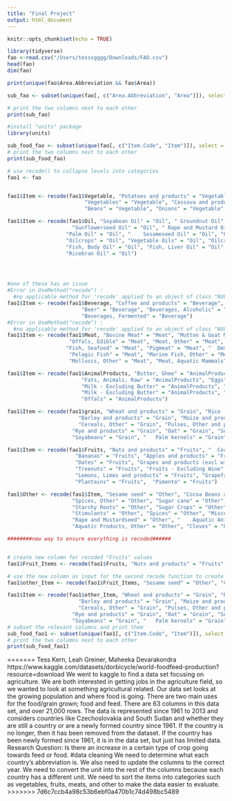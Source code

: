 ```yaml
---
title: "Final Project"
output: html_document
---
```


```r
knitr::opts_chunk$set(echo = TRUE)
```

```r
library(tidyverse)
fao <-read.csv("/Users/tesssgggg/Downloads/FAO.csv")
head(fao)
dim(fao) 
```

```r
print(unique(fao$Area.Abbreviation && fao$Area))

sub_fao <- subset(unique(fao[, c("Area.Abbreviation", "Area")]), select = c("Area.Abbreviation", "Area"))

# print the two columns next to each other
print(sub_fao)
```

```r
#install "units" package
library(units)

```

```r
sub_food_fao <- subset(unique(fao[, c("Item.Code", "Item")]), select = c("Item.Code", "Item"))
# print the two columns next to each other
print(sub_food_fao)

# use recode() to collapse levels into categories
fao1 <- fao


fao1$Item <- recode(fao1$Vegetable, "Potatoes and products" = "Vegetable", "Vegetables, Other" = "Vegetable", 
                         "Vegetables" = "Vegetable", "Cassava and products" = "Vegetable", "Sweet potatoes" = "Vegetable", 
                         "Beans" = "Vegetable", "Onions" = "Vegetable", "Yams" = "Vegetable")

fao1$Item <- recode(fao1$Oil, "Soyabean Oil" = "Oil", "	Groundnut Oil" = "Oil", 
                     "Sunflowerseed Oil" = "Oil", "	Rape and Mustard Oil" = "Oil", "Cottonseed Oil" = "Oil", 
                   "Palm Oil" = "Oil", "	Sesameseed Oil" = "Oil", "Olive Oil" = "Oil", "Oilcrops Oil, Other" = "Oil", 
                   "Oilcrops" = "Oil", "Vegetable Oils" = "Oil", "Oilcrops, Other" = "Oil", "Maize Germ Oil" = "Oil",
                   "Fish, Body Oil" = "Oil", "Fish, Liver Oil" = "Oil", "Coconut Oil" = "Oil", "Palmkernel Oil" = "Oil", 
                   "Ricebran Oil" = "Oil")




#one of these has an issue
#Error in UseMethod("recode") : 
  #no applicable method for 'recode' applied to an object of class "NULL"
fao1$Item <- recode(fao1$Beverage, "Coffee and products" = "Beverage", "Tea (including mate)" = "Beverage", "Wine" = "Beverage", 
                        "Beer" = "Beverage", "Beverages, Alcoholic" = "Beverage", "Alcoholic Beverages" = "Beverage",
                        "Beverages, Fermented" = "Beverage")
#Error in UseMethod("recode") : 
  #no applicable method for 'recode' applied to an object of class "NULL"
fao1$Item <- recode(fao1$Meat, "Bovine Meat" = "Meat", "Mutton & Goat Meat" = "Meat", "Poultry Meat" = "Meat", 
                    "Offals, Edible" = "Meat", "Meat, Other" = "Meat", "Freshwater Fish" = "Meat", "Meat" = "Meat", 
                   "Fish, Seafood" = "Meat", "Pigmeat" = "Meat", "	Demersal Fish" = "Meat",
                    "Pelagic Fish" = "Meat", "Marine Fish, Other" = "Meat", "Crustaceans" = "Meat", "Cephalopods" = "Meat", 
                    "Molluscs, Other" = "Meat", "Meat, Aquatic Mammals" = "Meat")

fao1$Item <- recode(fao1$AnimalProducts, "Butter, Ghee" = "AnimalProducts", "Cream" = "AnimalProducts", 
                        "Fats, Animals, Raw" = "AnimalProducts", "Eggs" = "AnimalProducts", 
                        "Milk - Excluding Butter" = "AnimalProducts", "Eggs" = "AnimalProducts", 
                        "Milk - Excluding Butter" = "AnimalProducts", "Animal fats" = "AnimalProducts", 
                        "Offals" = "AnimalProducts")

fao1$Item <- recode(fao1$grain, "Wheat and products" = "Grain", "Rice (Milled Equivalent)" = "Grain",
                       "Barley and products" = "Grain", "Maize and products" = "Grain", "	Millet and products" = "Grain", 
                       "Cereals, Other" = "Grain", "Pulses, Other and products" = "Grain", "Pulses" = "Grain", 
                     "Rye and products" = "Grain", "Oat" = "Grain", "Sorghum and products" = "Grain", "Peas" = "Grain", 
                     "Soyabeans" = "Grain", "	Palm kernels" = "Grain", "Sunflower seed" = "Grain", "Cottonseed" = "Grain")

fao1$Item <- recode(fao1$Fruits, "Nuts and products" = "Fruits", "	Coconuts - Incl Copra" = "Fruits", "Olives (including preserved)" = "Fruits", "	Tomatoes and products" = "Fruits", "Oranges, Mandarines" = "Fruits", "Citrus, Other	" = "Fruits", 
                      "Bananas" = "Fruits", "Apples and products" = "Fruits", "Pineapples and products" = "Fruits",
                      "Dates" = "Fruits", "Grapes and products (excl wine)" = "Fruits", "Fruits, Other" = "Fruits", 
                      "Treenuts" = "Fruits", "Fruits - Excluding Wine" = "Fruits", "Groundnuts (Shelled Eq)" = "Fruits", 
                      "Lemons, Limes and products" = "Fruits", "Grapefruit and products" = "Fruits", 
                      "Plantains" = "Fruits",  "Pimento" = "Fruits")

fao1$Other <- recode(fao1$Item, "Sesame seed" = "Other", "Cocoa Beans and products" = "Other", "Pepper" = "Other", 
                     "Spices, Other" = "Other", "Sugar cane" = "Other", "Sugar beet" = "Other","	Sugar (Raw Equivalent)" = "Other", "Sweeteners, Other" = "Other", "Honey" = "Other", "	Infant food" = "Other", "Cereals - Excluding Beer" = "Other", 
                     "Starchy Roots" = "Other", "Sugar Crops" = "Other", "Sugar & Sweeteners" = "Other", 
                     "Stimulants" = "Other", "Spices" = "Other", "Miscellaneous" = "Other", "Roots, Other" = "Other",
                     "Rape and Mustardseed" = "Other", "	Aquatic Animals, Others" = "Other", "Aquatic Plants" = "Other", 
                     "Aquatic Products, Other" = "Other", "Cloves" = "Other", "Sugar non-centrifugal" = "Other")

########new way to ensure everything is recoded######


# create new column for recoded "Fruits" values
fao1$Fruit_Items <- recode(fao1$Fruits, "Nuts and products" = "Fruits", "Coconuts - Incl Copra" = "Fruits", "Olives (including preserved)" = "Fruits", "Tomatoes and products" = "Fruits", "Oranges, Mandarines" = "Fruits", "Citrus, Other" = "Fruits", "Bananas" = "Fruits", "Apples and products" = "Fruits", "Pineapples and products" = "Fruits", "Dates" = "Fruits", "Grapes and products (excl wine)" = "Fruits", "Fruits, Other" = "Fruits", "Treenuts" = "Fruits", "Fruits - Excluding Wine" = "Fruits", "Groundnuts (Shelled Eq)" = "Fruits", "Lemons, Limes and products" = "Fruits", "Grapefruit and products" = "Fruits", "Plantains" = "Fruits", "Pimento" = "Fruits")

# use the new column as input for the second recode function to create the "Other" category
fao1$other_Item <- recode(fao1$Fruit_Items, "Sesame seed" = "Other", "Cocoa Beans and products" = "Other", "Pepper" = "Other", "Spices, Other" = "Other", "Sugar cane" = "Other", "Sugar beet" = "Other", "Sugar (Raw Equivalent)" = "Other", "Sweeteners, Other" = "Other", "Honey" = "Other", "Infant food" = "Other", "Cereals - Excluding Beer" = "Other", "Starchy Roots" = "Other", "Sugar Crops" = "Other", "Sugar & Sweeteners" = "Other", "Stimulants" = "Other", "Spices" = "Other", "Miscellaneous" = "Other", "Roots, Other" = "Other", "Rape and Mustardseed" = "Other", "Aquatic Animals, Others" = "Other", "Aquatic Plants" = "Other", "Aquatic Products, Other" = "Other", "Cloves" = "Other", "Sugar non-centrifugal" = "Other")

fao1$Item <- recode(fao1$other_Item, "Wheat and products" = "Grain", "Rice (Milled Equivalent)" = "Grain",
                       "Barley and products" = "Grain", "Maize and products" = "Grain", "	Millet and products" = "Grain", 
                       "Cereals, Other" = "Grain", "Pulses, Other and products" = "Grain", "Pulses" = "Grain", 
                     "Rye and products" = "Grain", "Oat" = "Grain", "Sorghum and products" = "Grain", "Peas" = "Grain", 
                     "Soyabeans" = "Grain", "	Palm kernels" = "Grain", "Sunflower seed" = "Grain", "Cottonseed" = "Grain")
# subset the relevant columns and print them
sub_food_fao1 <- subset(unique(fao1[, c("Item.Code", "Item")]), select = c("Item.Code", "Item"))
# print the two columns next to each other
print(sub_food_fao1)

```













=======
Tess Kern, Leah Greiner, Maheeka Devarakondra
https://www.kaggle.com/datasets/dorbicycle/world-foodfeed-production?resource=download
We went to kaggle to find a data set focusing on agriculture. We are both interested in getting jobs in the agriculture field, so we wanted to look at something agricultural related. Our data set looks at the growing population and where food is going. There are two main uses for the food/grain grown; food and feed. There are 63 columns in this data set, and over 21,000 rows. The data is represented since 1961 to 2013 and considers countries like Czechoslovakia and South Sudan and whether they are still a country or are a newly formed country since 1961. If the country is no longer, then it has been removed from the dataset. If the country has been newly formed since 1961, it is in the data set, but just has limited data. 
Research Question: Is there an increase in a certain type of crop going towards feed or food.
#data cleaning
We need to determine what each country's abbreviation is. We also need to update the columns to the correct year. We need to convert the unit into the rest of the columns because each country has a different unit. We need to sort the items into categories such as vegetables, fruits, meats, and other to make the data easier to evaluate.
>>>>>>> 7d6c7ccb4a98c53b6ebf0a470b1c74d498bc5489
